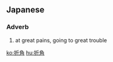 ==Japanese==
{{ja-kanjitab|せつ|かく|yomi=o|k1=せっ}}

===Adverb===
{{ja-pos|adverb|せっかく}}

# at great pains, going to great trouble {{rfex|lang=ja}}

[[ko:折角]]
[[hu:折角]]